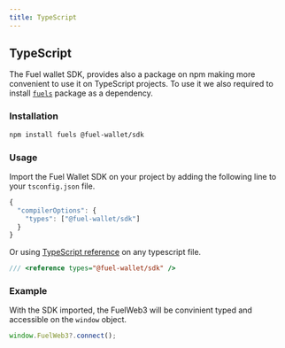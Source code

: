 ```yaml
---
title: TypeScript
---
```


## TypeScript

The Fuel wallet SDK, provides also a package on npm making more convenient to use it on TypeScript projects.
To use it we also required to install [`fuels`](https://www.npmjs.com/package/fuels) package as a dependency.

### Installation

```bash
npm install fuels @fuel-wallet/sdk
```

### Usage

Import the Fuel Wallet SDK on your project by adding the following line to your `tsconfig.json` file.

```ts
{
  "compilerOptions": {
    "types": ["@fuel-wallet/sdk"]
  }
}
```

Or using [TypeScript reference](https://www.typescriptlang.org/docs/handbook/triple-slash-directives.html) on any typescript file.

```ts
/// <reference types="@fuel-wallet/sdk" />
```

### Example

With the SDK imported, the FuelWeb3 will be convinient typed and accessible on the `window` object.

```ts
window.FuelWeb3?.connect();
```
